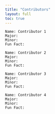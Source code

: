 ```yaml
---
title: "Contributors"
layout: full
toc: true
---
```


<div class="container">

  <!-- Contributor 1 -->
  <div class="contributor">
    Name: Contributor 1
    Major:
    Minor:
    Fun Fact:
  </div>

  <!-- Contributor 2 -->
  <div class="contributor">
    Name: Contributor 2
    Major:
    Minor:
    Fun Fact:
  </div>

  <!-- Contributor 3 -->
  <div class="contributor">
    Name: Contributor 3
    Major:
    Minor:
    Fun Fact:
  </div>

  <!-- Contributor 4 -->
  <div class="contributor">
    Name: Contributor 4
    Major:
    Minor:
    Fun Fact:
  </div>

  <!-- Add more contributors here as needed -->

</div>
